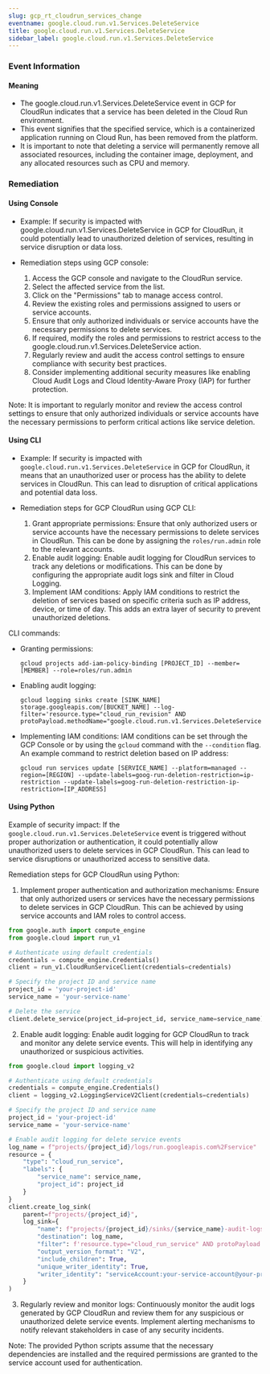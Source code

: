 ```yaml
--- 
slug: gcp_rt_cloudrun_services_change
eventname: google.cloud.run.v1.Services.DeleteService
title: google.cloud.run.v1.Services.DeleteService
sidebar_label: google.cloud.run.v1.Services.DeleteService
---
```

                       
### Event Information

#### Meaning

- The google.cloud.run.v1.Services.DeleteService event in GCP for CloudRun indicates that a service has been deleted in the Cloud Run environment.
- This event signifies that the specified service, which is a containerized application running on Cloud Run, has been removed from the platform.
- It is important to note that deleting a service will permanently remove all associated resources, including the container image, deployment, and any allocated resources such as CPU and memory.

### Remediation

#### Using Console

- Example: If security is impacted with google.cloud.run.v1.Services.DeleteService in GCP for CloudRun, it could potentially lead to unauthorized deletion of services, resulting in service disruption or data loss.

- Remediation steps using GCP console:
  1. Access the GCP console and navigate to the CloudRun service.
  2. Select the affected service from the list.
  3. Click on the "Permissions" tab to manage access control.
  4. Review the existing roles and permissions assigned to users or service accounts.
  5. Ensure that only authorized individuals or service accounts have the necessary permissions to delete services.
  6. If required, modify the roles and permissions to restrict access to the google.cloud.run.v1.Services.DeleteService action.
  7. Regularly review and audit the access control settings to ensure compliance with security best practices.
  8. Consider implementing additional security measures like enabling Cloud Audit Logs and Cloud Identity-Aware Proxy (IAP) for further protection.

Note: It is important to regularly monitor and review the access control settings to ensure that only authorized individuals or service accounts have the necessary permissions to perform critical actions like service deletion.

#### Using CLI

- Example: If security is impacted with `google.cloud.run.v1.Services.DeleteService` in GCP for CloudRun, it means that an unauthorized user or process has the ability to delete services in CloudRun. This can lead to disruption of critical applications and potential data loss.

- Remediation steps for GCP CloudRun using GCP CLI:
  1. Grant appropriate permissions: Ensure that only authorized users or service accounts have the necessary permissions to delete services in CloudRun. This can be done by assigning the `roles/run.admin` role to the relevant accounts.
  2. Enable audit logging: Enable audit logging for CloudRun services to track any deletions or modifications. This can be done by configuring the appropriate audit logs sink and filter in Cloud Logging.
  3. Implement IAM conditions: Apply IAM conditions to restrict the deletion of services based on specific criteria such as IP address, device, or time of day. This adds an extra layer of security to prevent unauthorized deletions.

CLI commands:
- Granting permissions:
  ```
  gcloud projects add-iam-policy-binding [PROJECT_ID] --member=[MEMBER] --role=roles/run.admin
  ```
- Enabling audit logging:
  ```
  gcloud logging sinks create [SINK_NAME] storage.googleapis.com/[BUCKET_NAME] --log-filter='resource.type="cloud_run_revision" AND protoPayload.methodName="google.cloud.run.v1.Services.DeleteService"'
  ```
- Implementing IAM conditions: IAM conditions can be set through the GCP Console or by using the `gcloud` command with the `--condition` flag. An example command to restrict deletion based on IP address:
  ```
  gcloud run services update [SERVICE_NAME] --platform=managed --region=[REGION] --update-labels=goog-run-deletion-restriction=ip-restriction --update-labels=goog-run-deletion-restriction-ip-restriction=[IP_ADDRESS]
  ```

#### Using Python

Example of security impact: If the `google.cloud.run.v1.Services.DeleteService` event is triggered without proper authorization or authentication, it could potentially allow unauthorized users to delete services in GCP CloudRun. This can lead to service disruptions or unauthorized access to sensitive data.

Remediation steps for GCP CloudRun using Python:
1. Implement proper authentication and authorization mechanisms: Ensure that only authorized users or services have the necessary permissions to delete services in GCP CloudRun. This can be achieved by using service accounts and IAM roles to control access.

```python
from google.auth import compute_engine
from google.cloud import run_v1

# Authenticate using default credentials
credentials = compute_engine.Credentials()
client = run_v1.CloudRunServiceClient(credentials=credentials)

# Specify the project ID and service name
project_id = 'your-project-id'
service_name = 'your-service-name'

# Delete the service
client.delete_service(project_id=project_id, service_name=service_name)
```

2. Enable audit logging: Enable audit logging for GCP CloudRun to track and monitor any delete service events. This will help in identifying any unauthorized or suspicious activities.

```python
from google.cloud import logging_v2

# Authenticate using default credentials
credentials = compute_engine.Credentials()
client = logging_v2.LoggingServiceV2Client(credentials=credentials)

# Specify the project ID and service name
project_id = 'your-project-id'
service_name = 'your-service-name'

# Enable audit logging for delete service events
log_name = f"projects/{project_id}/logs/run.googleapis.com%2Fservice"
resource = {
    "type": "cloud_run_service",
    "labels": {
        "service_name": service_name,
        "project_id": project_id
    }
}
client.create_log_sink(
    parent=f"projects/{project_id}",
    log_sink={
        "name": f"projects/{project_id}/sinks/{service_name}-audit-logs",
        "destination": log_name,
        "filter": f'resource.type="cloud_run_service" AND protoPayload.methodName="google.cloud.run.v1.Services.DeleteService" AND resource.labels.service_name="{service_name}"',
        "output_version_format": "V2",
        "include_children": True,
        "unique_writer_identity": True,
        "writer_identity": "serviceAccount:your-service-account@your-project.iam.gserviceaccount.com"
    }
)
```

3. Regularly review and monitor logs: Continuously monitor the audit logs generated by GCP CloudRun and review them for any suspicious or unauthorized delete service events. Implement alerting mechanisms to notify relevant stakeholders in case of any security incidents.

Note: The provided Python scripts assume that the necessary dependencies are installed and the required permissions are granted to the service account used for authentication.


 